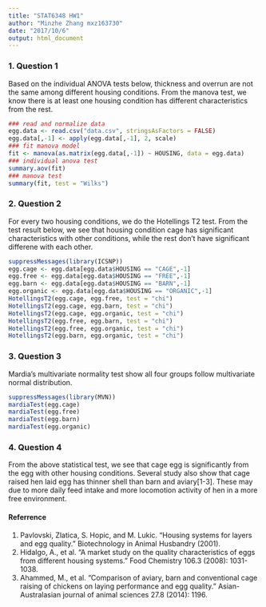 ```yaml
---
title: "STAT6348 HW1"
author: "Minzhe Zhang mxz163730"
date: "2017/10/6"
output: html_document
---
```


### 1. Question 1
Based on the individual ANOVA tests below, thickness and overrun are not the same among different housing conditions. From the manova test, we know there is at least one housing condition has different characteristics from the rest.
```r
### read and normalize data
egg.data <- read.csv("data.csv", stringsAsFactors = FALSE)
egg.data[,-1] <- apply(egg.data[,-1], 2, scale)
### fit manova model
fit <- manova(as.matrix(egg.data[,-1]) ~ HOUSING, data = egg.data)
### individual anova test
summary.aov(fit)
### manova test
summary(fit, test = "Wilks")
```

### 2. Question 2
For every two housing conditions, we do the Hotellings T2 test. From the test result below, we see that housing condition cage has significant characteristics with other conditions, while the rest don't have significant differene with each other.
```r
suppressMessages(library(ICSNP))
egg.cage <- egg.data[egg.data$HOUSING == "CAGE",-1]
egg.free <- egg.data[egg.data$HOUSING == "FREE",-1]
egg.barn <- egg.data[egg.data$HOUSING == "BARN",-1]
egg.organic <- egg.data[egg.data$HOUSING == "ORGANIC",-1]
HotellingsT2(egg.cage, egg.free, test = "chi")
HotellingsT2(egg.cage, egg.barn, test = "chi")
HotellingsT2(egg.cage, egg.organic, test = "chi")
HotellingsT2(egg.free, egg.barn, test = "chi")
HotellingsT2(egg.free, egg.organic, test = "chi")
HotellingsT2(egg.barn, egg.organic, test = "chi")
```

### 3. Question 3
Mardia's multivariate normality test show all four groups follow multivariate normal distribution.
```r
suppressMessages(library(MVN))
mardiaTest(egg.cage)
mardiaTest(egg.free)
mardiaTest(egg.barn)
mardiaTest(egg.organic)
```

### 4. Question 4
From the above statistical test, we see that cage egg is significantly from the egg with other housing conditions. Several study also show that cage raised hen laid egg has thinner shell than barn and aviary[1-3]. These may due to more daily feed intake and more locomotion activity of hen in a more free environment.


#### Referrence
1. Pavlovski, Zlatica, S. Hopic, and M. Lukic. "Housing systems for layers and egg quality." Biotechnology in Animal Husbandry (2001).
2. Hidalgo, A., et al. "A market study on the quality characteristics of eggs from different housing systems." Food Chemistry 106.3 (2008): 1031-1038.
3. Ahammed, M., et al. "Comparison of aviary, barn and conventional cage raising of chickens on laying performance and egg quality." Asian-Australasian journal of animal sciences 27.8 (2014): 1196.